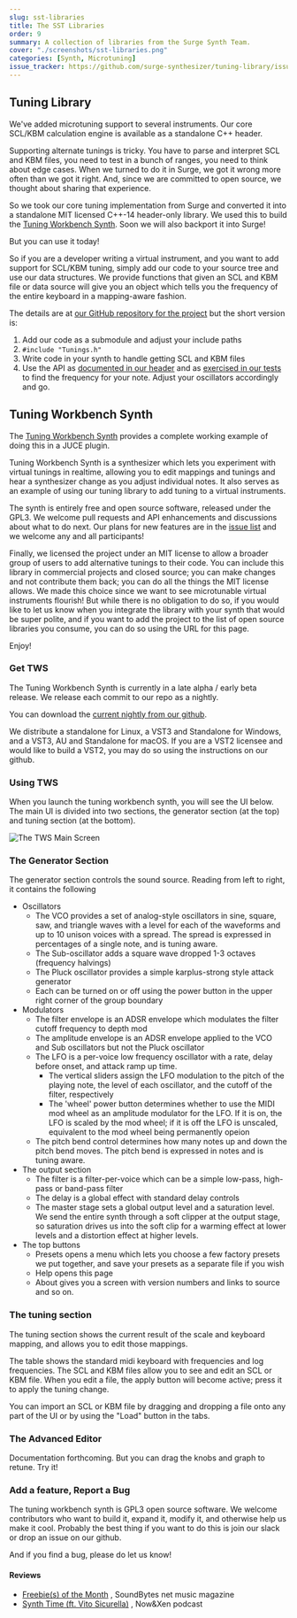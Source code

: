 ```yaml
---
slug: sst-libraries
title: The SST Libraries
order: 9
summary: A collection of libraries from the Surge Synth Team.
cover: "./screenshots/sst-libraries.png"
categories: [Synth, Microtuning]
issue_tracker: https://github.com/surge-synthesizer/tuning-library/issues
---
```



## Tuning Library

We've added microtuning support to several instruments. Our core SCL/KBM calculation engine is available as a standalone C++ header.

Supporting alternate tunings is tricky. You have to parse and interpret SCL and KBM files, you need to test in a bunch of ranges, you need to think
about edge cases. When we turned to do it in Surge, we got it wrong more often than we got it right. And, since we are committed to
open source, we thought about sharing that experience.

So we took our core tuning implementation from Surge and converted it into a standalone MIT licensed C++-14 header-only library.
We used this to build the [Tuning Workbench Synth](#tuning-workbench-synth).
Soon we will also backport it into Surge!

But you can use it today!

So if you are a developer writing a virtual instrument, and you want to add support for SCL/KBM tuning, simply add our code to
your source tree and use our data structures. We provide functions that given an SCL and KBM file or data source will give you
an object which tells you the frequency of the entire keyboard in a mapping-aware fashion.

The details are at [our GitHub repository for the project](https://github.com/surge-synthesizer/tuning-library) but the short version is:

1. Add our code as a submodule and adjust your include paths
2. `#include "Tunings.h"`
3. Write code in your synth to handle getting SCL and KBM files
4. Use the API as [documented in our header](https://github.com/surge-synthesizer/tuning-library/blob/master/include/Tunings.h)
   and as [exercised in our tests](https://github.com/surge-synthesizer/tuning-library/blob/master/tests/alltests.cpp) to find
   the frequency for your note. Adjust your oscillators accordingly and go.

## Tuning Workbench Synth

The [Tuning Workbench Synth](https://github.com/surge-synthesizer/tuning-workbench-synth) provides a complete working example of doing this in a JUCE plugin.

Tuning Workbench Synth is a synthesizer which lets you experiment with virtual tunings in realtime, allowing you to edit
mappings and tunings and hear a synthesizer change as you adjust individual notes. It also serves as an example of using
our tuning library to add tuning to a virtual instruments.

The synth is entirely free and open source software, released under the GPL3. We welcome pull requests and API enhancements and discussions about what to do next. Our plans
for new features are in the [issue list](https://github.com/surge-synthesizer/tuning-library/issues) and we welcome any and
all participants!

Finally, we licensed the project under an MIT license to allow a broader group of users to add alternative tunings to their code.
You can include this library in commercial projects and closed source; you can make changes and not contribute them back;
you can do all the things the MIT license allows. We made this choice since we want to see microtunable virtual instruments flourish!
But while there is no obligation to do so, if you would like to let us know when you integrate the library with your synth
that would be super polite, and if you want to add the project to the list of open source libraries you consume, you
can do so using the URL for this page.

Enjoy!

### Get TWS

The Tuning Workbench Synth is currently in a late alpha / early beta release. We release each commit to our repo
as a nightly.

You can download the [current nightly from our github](https://github.com/surge-synthesizer/tuning-workbench-synth/releases/tag/Nightly).

We distribute a standalone for Linux, a VST3 and Standalone for Windows, and a VST3, AU and Standalone for macOS.
If you are a VST2 licensee and would like to build a VST2, you may do so using the instructions on our github.

### Using TWS

When you launch the tuning workbench synth, you will see the UI below. The main UI is divided into two sections,
the generator section (at the top) and tuning section (at the bottom).

<Image src={twsMainUi} alt="The TWS Main Screen" quality="100" format="png" />

### The Generator Section

The generator section controls the sound source. Reading from left to right, it contains the following

- Oscillators
    - The VCO provides a set of analog-style oscillators in sine, square, saw, and triangle waves
      with a level for each of the waveforms and up to 10 unison voices with a spread. The spread
      is expressed in percentages of a single note, and is tuning aware.
    - The Sub-oscillator adds a square wave dropped 1-3 octaves (frequency halvings)
    - The Pluck oscillator provides a simple karplus-strong style attack generator
    - Each can be turned on or off using the power button in the upper right corner of the group boundary
- Modulators
    - The filter envelope is an ADSR envelope which modulates the filter cutoff frequency to depth mod
    - The amplitude envelope is an ADSR envelope applied to the VCO and Sub oscillators but not the Pluck oscillator
    - The LFO is a per-voice low frequency oscillator with a rate, delay before onset, and attack ramp up time.
        - The vertical sliders assign the LFO modulation to the pitch of the playing note, the level of each oscillator,
          and the cutoff of the filter, respectively
        - The 'wheel' power button determines whether to use the MIDI mod wheel as an amplitude modulator for the
          LFO. If it is on, the LFO is scaled by the mod wheel; if it is off the LFO is unscaled, equivalent to the
          mod wheel being permanently opeion
    - The pitch bend control determines how many notes up and down the pitch bend moves. The pitch bend is expressed
      in notes and is tuning aware.
- The output section
    - The filter is a filter-per-voice which can be a simple low-pass, high-pass or band-pass filter
    - The delay is a global effect with standard delay controls
    - The master stage sets a global output level and a saturation level. We send the entire synth through
      a soft clipper at the output stage, so saturation drives us into the soft clip for a warming effect
      at lower levels and a distortion effect at higher levels.
- The top buttons
    - Presets opens a menu which lets you choose a few factory presets we put together, and save your presets as a separate file if you wish
    - Help opens this page
    - About gives you a screen with version numbers and links to source and so on.

### The tuning section

The tuning section shows the current result of the scale and keyboard mapping, and allows you to edit those mappings.

The table shows the standard midi keyboard with frequencies and log frequencies. The SCL and KBM files allow you to see
and edit an SCL or KBM file. When you edit a file, the apply button will become active; press it to apply the tuning change.

You can import an SCL or KBM file by dragging and dropping a file onto any part of the UI or by using the "Load" button in the tabs.

### The Advanced Editor

Documentation forthcoming. But you can drag the knobs and graph to retune. Try it!

### Add a feature, Report a Bug

The tuning workbench synth is GPL3 open source software. We welcome contributors who want to build it, expand it, modify it,
and otherwise help us make it cool. Probably the best thing if you want to do this is join our slack or drop an issue on our github.

And if you find a bug, please do let us know!

#### Reviews

- [Freebie(s) of the Month](https://soundbytesmag.net/freebies-of-the-month-surge-and-others/)
  , SoundBytes net music magazine
- [Synth Time (ft. Vito Sicurella)](https://www.patreon.com/posts/034b-bonus-synth-35474052)
  , Now&Xen podcast
